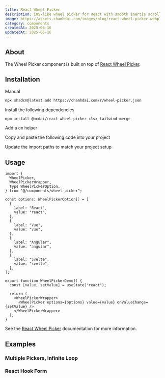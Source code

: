 ```yaml
---
title: React Wheel Picker
description: iOS-like wheel picker for React with smooth inertia scrolling and infinite loop support.
image: https://assets.chanhdai.com/images/blog/react-wheel-picker.webp?t=1747747932
category: components
createdAt: 2025-05-16
updatedAt: 2025-05-16
---
```


<ComponentPreview
  name="wheel-picker-demo"
  openInV0Url="https://chanhdai.com/r/wheel-picker.json"
  codeCollapsible
/>

## About

The Wheel Picker component is built on top of [React Wheel Picker](https://react-wheel-picker.chanhdai.com).

## Installation

<CodeTabs className="gap-0">

<TabsList>
  <TabsTriggerShadcnCLI />
  <TabsTrigger value="manual">Manual</TabsTrigger>
</TabsList>

<TabsContent value="cli" className="[&>figure]:mb-0">

```bash
npx shadcn@latest add https://chanhdai.com/r/wheel-picker.json
```

</TabsContent>

<TabsContent value="manual">

<Steps>

<Step>Install the following dependencies</Step>

```bash
npm install @ncdai/react-wheel-picker clsx tailwind-merge
```

<Step>Add a cn helper</Step>

<ComponentSource
  src="src/lib/utils.ts"
  title="lib/utils.ts"
  showLineNumbers
  collapsible={false}
/>

<Step>Copy and paste the following code into your project</Step>

<ComponentSource
  name="wheel-picker"
  title="components/wheel-picker.tsx"
  showLineNumbers
/>

<Step>Update the import paths to match your project setup</Step>

</Steps>

</TabsContent>

</CodeTabs>

## Usage

```tsx
import {
  WheelPicker,
  WheelPickerWrapper,
  type WheelPickerOption,
} from "@/components/wheel-picker";
```

```tsx
const options: WheelPickerOption[] = [
  {
    label: "React",
    value: "react",
  },
  {
    label: "Vue",
    value: "vue",
  },
  {
    label: "Angular",
    value: "angular",
  },
  {
    label: "Svelte",
    value: "svelte",
  },
];

export function WheelPickerDemo() {
  const [value, setValue] = useState("react");

  return (
    <WheelPickerWrapper>
      <WheelPicker options={options} value={value} onValueChange={setValue} />
    </WheelPickerWrapper>
  );
}
```

See the [React Wheel Picker](https://react-wheel-picker.chanhdai.com/docs/getting-started) documentation for more information.

## Examples

### Multiple Pickers, Infinite Loop

<ComponentPreview className="mt-4" name="wheel-picker-demo" codeCollapsible />

### React Hook Form

<ComponentPreview
  className="mt-4"
  name="wheel-picker-form-demo"
  codeCollapsible
/>
